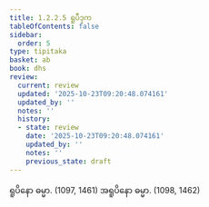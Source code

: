 ```yaml
---
title: 1.2.2.5 ရူပီဒုက
tableOfContents: false
sidebar:
  order: 5
type: tipitaka
basket: ab
book: dhs
review:
  current: review
  updated: '2025-10-23T09:20:48.074161'
  updated_by: ''
  notes: ''
  history:
  - state: review
    date: '2025-10-23T09:20:48.074161'
    updated_by: ''
    notes: ''
    previous_state: draft
---
```



<ReviewStatus review={frontmatter.review} showDetails={true} />

<HypothesisAnnotation frontmatter={frontmatter} />

<DynamicBreadcrumb />

<Division number="33" book="dhs" e="ch" v="29" p="7">

<Paragraph number="90" book="dhs">
ရူပိနော ဓမ္မာ. (<Emphasis>1097, 1461</Emphasis>)
</Paragraph>

<Paragraph number="91" book="dhs">
အရူပိနော ဓမ္မာ. (<Emphasis>1098, 1462</Emphasis>)
</Paragraph>
</Division>